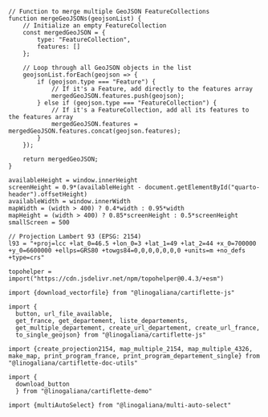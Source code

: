 ```ojs
// Function to merge multiple GeoJSON FeatureCollections
function mergeGeoJSONs(geojsonList) {
    // Initialize an empty FeatureCollection
    const mergedGeoJSON = {
        type: "FeatureCollection",
        features: []
    };

    // Loop through all GeoJSON objects in the list
    geojsonList.forEach(geojson => {
        if (geojson.type === "Feature") {
            // If it's a Feature, add directly to the features array
            mergedGeoJSON.features.push(geojson);
        } else if (geojson.type === "FeatureCollection") {
            // If it's a FeatureCollection, add all its features to the features array
            mergedGeoJSON.features = mergedGeoJSON.features.concat(geojson.features);
        }
    });

    return mergedGeoJSON;
}
```


```ojs
availableHeight = window.innerHeight
screenHeight = 0.9*(availableHeight - document.getElementById("quarto-header").offsetHeight)
availableWidth = window.innerWidth
mapWidth = (width > 400) ? 0.4*width : 0.95*width 
mapHeight = (width > 400) ? 0.85*screenHeight : 0.5*screenHeight
smallScreen = 500
```


```ojs
// Projection Lambert 93 (EPSG: 2154)
l93 = "+proj=lcc +lat_0=46.5 +lon_0=3 +lat_1=49 +lat_2=44 +x_0=700000 +y_0=6600000 +ellps=GRS80 +towgs84=0,0,0,0,0,0,0 +units=m +no_defs +type=crs"
```

```ojs
topohelper = import("https://cdn.jsdelivr.net/npm/topohelper@0.4.3/+esm")
```

<!----------------
CARTIFLETTE RELATED STUFFS
----------------->

```ojs
import {download_vectorfile} from "@linogaliana/cartiflette-js"
```

```ojs
import {
  button, url_file_available,
  get_france, get_departement, liste_departements,
  get_multiple_departement, create_url_departement, create_url_france,
  to_single_geojson} from "@linogaliana/cartiflette-js"
```

```ojs
import {create_projection2154, map_multiple_2154, map_multiple_4326, make_map, print_program_france, print_program_departement_single} from "@linogaliana/cartiflette-doc-utils"
```

```ojs
import {
  download_button
  } from "@linogaliana/cartiflette-demo"
```

```ojs
import {multiAutoSelect} from "@linogaliana/multi-auto-select"
```